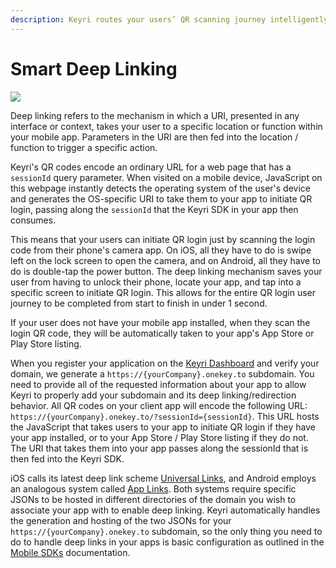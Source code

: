 ```yaml
---
description: Keyri routes your users’ QR scanning journey intelligently - to your app if they have it installed, or to your App Store or Play Store listing if they do not.
---
```


# Smart Deep Linking

![](/smartDeepLinking.png)

Deep linking refers to the mechanism in which a URI, presented in any interface or context, takes your user to a specific location or function within your mobile app. Parameters in the URI are then fed into the location / function to trigger a specific action.

Keyri's QR codes encode an ordinary URL for a web page that has a `sessionId` query parameter. When visited on a mobile device, JavaScript on this webpage instantly detects the operating system of the user's device and generates the OS-specific URI to take them to your app to initiate QR login, passing along the `sessionId` that the Keyri SDK in your app then consumes.

This means that your users can initiate QR login just by scanning the login code from their phone's camera app. On iOS, all they have to do is swipe left on the lock screen to open the camera, and on Android, all they have to do is double-tap the power button. The deep linking mechanism saves your user from having to unlock their phone, locate your app, and tap into a specific screen to initiate QR login. This allows for the entire QR login user journey to be completed from start to finish in under 1 second.

If your user does not have your mobile app installed, when they scan the login QR code, they will be automatically taken to your app's App Store or Play Store listing.

When you register your application on the [Keyri Dashboard](https://app.keyri.com) and verify your domain, we generate a `https://{yourCompany}.onekey.to` subdomain. You need to provide all of the requested information about your app to allow Keyri to properly add your subdomain and its deep linking/redirection behavior. All QR codes on your client app will encode the following URL: `https://{yourCompany}.onekey.to/?sessionId={sessionId}`. This URL hosts the JavaScript that takes users to your app to initiate QR login if they have your app installed, or to your App Store / Play Store listing if they do not. The URI that takes them into your app passes along the sessionId that is then fed into the Keyri SDK.

iOS calls its latest deep link scheme [Universal Links](https://developer.apple.com/ios/universal-links/), and Android employs an analogous system called [App Links](https://developer.android.com/training/app-links). Both systems require specific JSONs to be hosted in different directories of the domain you wish to associate your app with to enable deep linking. Keyri automatically handles the generation and hosting of the two JSONs for your `https://{yourCompany}.onekey.to` subdomain, so the only thing you need to do to handle deep links in your apps is basic configuration as outlined in the [Mobile SDKs](./mobileSDKs) documentation.
